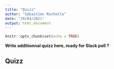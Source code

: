 ```yaml
---
title: "Quizz"
author: "Sébastien Rochette"
date: "29/04/2021"
output: html_document
---
```


```r
knitr::opts_chunk$set(echo = TRUE)
```

**Write additionnal quizz here, ready for Slack poll ?**

## Quizz
